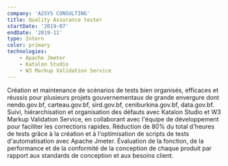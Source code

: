 ```yaml
---
company: 'A2SYS CONSULTING'
title: Quality Assurance tester 
startDate: '2019-07'
endDate: '2019-11'
type: Intern
color: primary
technologies: 
    - Apache Jmeter
    - Katalon Studio
    - W3 Markup Validation Service
---
```

Création et maintenance de scénarios de tests bien organisés,
efficaces et réussis pour plusieurs projets gouvernementaux de
grande envergure dont nendo.gov.bf, carteau.gov.bf, sird.gov.bf,
ceniburkina.gov.bf, data.gov.bf.
Suivi, hiérarchisation et organisation des défauts avec Katalon
Studio et W3 Markup Validation Service, en collaborant avec
l'équipe de développement pour faciliter les corrections rapides.
Réduction de 80% du total d'heures de tests grâce à la création et à
l'optimisation de scripts de tests d'automatisation avec Apache
Jmeter.
Évaluation de la fonction, de la performance et de la conformité de
la conception de chaque produit par rapport aux standards de
conception et aux besoins client.

